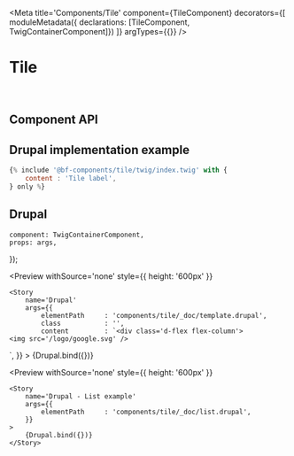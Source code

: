 


<Meta 
    title='Components/Tile' 
    component={TileComponent}
    decorators={[
        moduleMetadata({ declarations: [TileComponent, TwigContainerComponent]})
    ]}
    argTypes={{}}
/>


# Tile

<br/>



## Component API

<Props of={TileComponent} />



## Drupal implementation example

```jsx
{% include '@bf-components/tile/twig/index.twig' with {
    content : 'Tile label',
} only %}
```



## Drupal

    component: TwigContainerComponent,
    props: args,
});

<Preview
    withSource='none'
    style={{ height: '600px' }}
>
    <Story 
        name='Drupal'
        args={{ 
            elementPath     : 'components/tile/_doc/template.drupal',
            class           : '',
            content         : `<div class='d-flex flex-column'>
    <img src='/logo/google.svg' />
</div>`,
        }}
    >
        {Drupal.bind({})}
    </Story>
</Preview>


<Preview
    withSource='none'
    style={{ height: '600px' }}
>
    <Story 
        name='Drupal - List example'
        args={{ 
            elementPath     : 'components/tile/_doc/list.drupal',
        }}
    >
        {Drupal.bind({})}
    </Story>
</Preview>